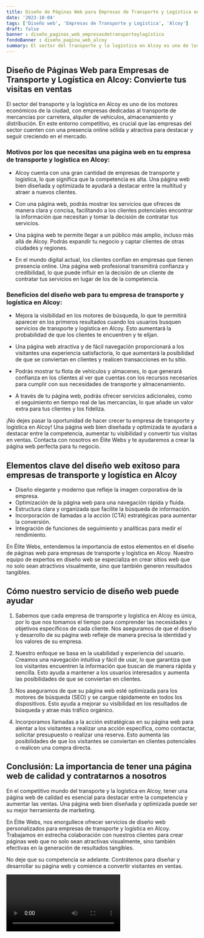 ```yaml
---
title: Diseño de Páginas Web para Empresas de Transporte y Logística en Alcoy
date: '2023-10-04'
tags: ['Diseño web', 'Empresas de Transporte y Logística', 'Alcoy']
draft: false
banner : diseño_paginas_web_empresasdetransporteylogística
fondoBanner : diseño_pagina_web_alcoy
summary: El sector del transporte y la logística en Alcoy es uno de los motores económicos de la ciudad, con empresas dedicadas al transporte de mercancías por carretera, alquiler de vehículos, almacenamiento y distribución. En este entorno competitivo, es crucial que las empresas del sector cuenten con una presencia online sólida y atractiva para destacar y seguir creciendo en el mercado.
---
```


## Diseño de Páginas Web para Empresas de Transporte y Logística en Alcoy: Convierte tus visitas en ventas

El sector del transporte y la logística en Alcoy es uno de los motores económicos de la ciudad, con empresas dedicadas al transporte de mercancías por carretera, alquiler de vehículos, almacenamiento y distribución. En este entorno competitivo, es crucial que las empresas del sector cuenten con una presencia online sólida y atractiva para destacar y seguir creciendo en el mercado.

### Motivos por los que necesitas una página web en tu empresa de transporte y logística en Alcoy:

- Alcoy cuenta con una gran cantidad de empresas de transporte y logística, lo que significa que la competencia es alta. Una página web bien diseñada y optimizada te ayudará a destacar entre la multitud y atraer a nuevos clientes.

- Con una página web, podrás mostrar los servicios que ofreces de manera clara y concisa, facilitando a los clientes potenciales encontrar la información que necesitan y tomar la decisión de contratar tus servicios.

- Una página web te permite llegar a un público más amplio, incluso más allá de Alcoy. Podrás expandir tu negocio y captar clientes de otras ciudades y regiones.

- En el mundo digital actual, los clientes confían en empresas que tienen presencia online. Una página web profesional transmitirá confianza y credibilidad, lo que puede influir en la decisión de un cliente de contratar tus servicios en lugar de los de la competencia.

### Beneficios del diseño web para tu empresa de transporte y logística en Alcoy:

- Mejora la visibilidad en los motores de búsqueda, lo que te permitirá aparecer en los primeros resultados cuando los usuarios busquen servicios de transporte y logística en Alcoy. Esto aumentará la probabilidad de que los clientes te encuentren y te elijan.

- Una página web atractiva y de fácil navegación proporcionará a los visitantes una experiencia satisfactoria, lo que aumentará la posibilidad de que se conviertan en clientes y realicen transacciones en tu sitio.

- Podrás mostrar tu flota de vehículos y almacenes, lo que generará confianza en los clientes al ver que cuentas con los recursos necesarios para cumplir con sus necesidades de transporte y almacenamiento.

- A través de tu página web, podrás ofrecer servicios adicionales, como el seguimiento en tiempo real de las mercancías, lo que añade un valor extra para tus clientes y los fideliza.

¡No dejes pasar la oportunidad de hacer crecer tu empresa de transporte y logística en Alcoy! Una página web bien diseñada y optimizada te ayudará a destacar entre la competencia, aumentar tu visibilidad y convertir tus visitas en ventas. Contacta con nosotros en Élite Webs y te ayudaremos a crear la página web perfecta para tu negocio.

<GifSeo />

<Cta />

## Elementos clave del diseño web exitoso para empresas de transporte y logística en Alcoy

- Diseño elegante y moderno que refleje la imagen corporativa de la empresa.
- Optimización de la página web para una navegación rápida y fluida.
- Estructura clara y organizada que facilite la búsqueda de información.
- Incorporación de llamadas a la acción (CTA) estratégicas para aumentar la conversión.
- Integración de funciones de seguimiento y analíticas para medir el rendimiento.

En Élite Webs, entendemos la importancia de estos elementos en el diseño de páginas web para empresas de transporte y logística en Alcoy. Nuestro equipo de expertos en diseño web se especializa en crear sitios web que no solo sean atractivos visualmente, sino que también generen resultados tangibles.

## Cómo nuestro servicio de diseño web puede ayudar

1. Sabemos que cada empresa de transporte y logística en Alcoy es única, por lo que nos tomamos el tiempo para comprender las necesidades y objetivos específicos de cada cliente. Nos aseguramos de que el diseño y desarrollo de su página web refleje de manera precisa la identidad y los valores de su empresa.

2. Nuestro enfoque se basa en la usabilidad y experiencia del usuario. Creamos una navegación intuitiva y fácil de usar, lo que garantiza que los visitantes encuentren la información que buscan de manera rápida y sencilla. Esto ayuda a mantener a los usuarios interesados y aumenta las posibilidades de que se conviertan en clientes.

3. Nos aseguramos de que su página web esté optimizada para los motores de búsqueda (SEO) y se cargue rápidamente en todos los dispositivos. Esto ayuda a mejorar su visibilidad en los resultados de búsqueda y atrae más tráfico orgánico.

4. Incorporamos llamadas a la acción estratégicas en su página web para alentar a los visitantes a realizar una acción específica, como contactar, solicitar presupuesto o realizar una reserva. Esto aumenta las posibilidades de que los visitantes se conviertan en clientes potenciales o realicen una compra directa.

## Conclusión: La importancia de tener una página web de calidad y contratarnos a nosotros

En el competitivo mundo del transporte y la logística en Alcoy, tener una página web de calidad es esencial para destacar entre la competencia y aumentar las ventas. Una página web bien diseñada y optimizada puede ser su mejor herramienta de marketing.

En Élite Webs, nos enorgullece ofrecer servicios de diseño web personalizados para empresas de transporte y logística en Alcoy. Trabajamos en estrecha colaboración con nuestros clientes para crear páginas web que no solo sean atractivas visualmente, sino también efectivas en la generación de resultados tangibles.

No deje que su competencia se adelante. Contrátenos para diseñar y desarrollar su página web y comience a convertir visitantes en ventas.

<Video />

<CtaBot job='Empresas de Transporte y Logística' city='Alcoy'/>

<Gmaps query='Alcoy+españa+maps' />